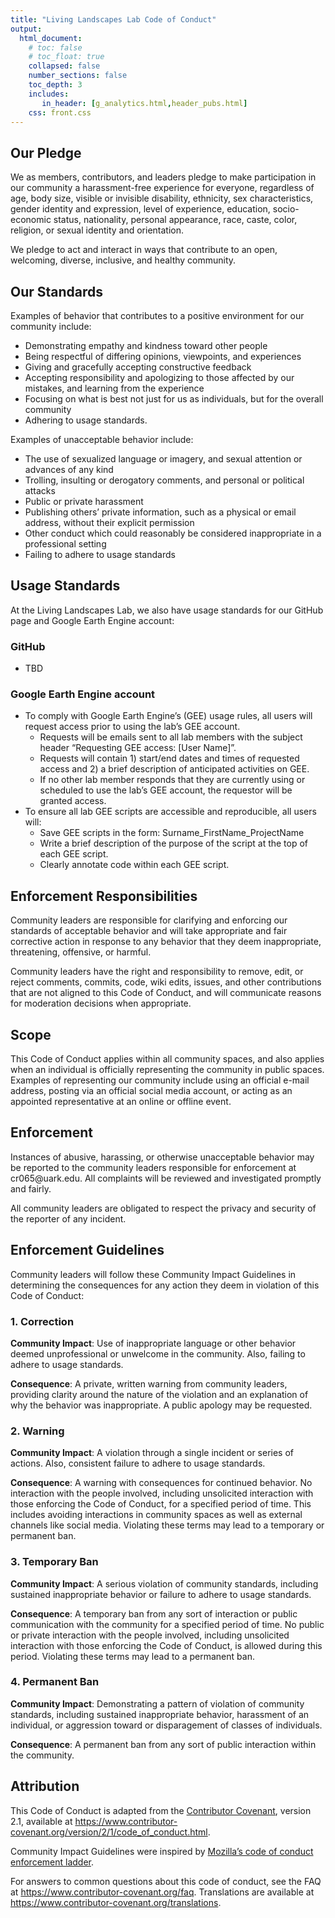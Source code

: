 ```yaml
---
title: "Living Landscapes Lab Code of Conduct"
output:
  html_document:
    # toc: false
    # toc_float: true
    collapsed: false
    number_sections: false
    toc_depth: 3
    includes:
       in_header: [g_analytics.html,header_pubs.html]
    css: front.css
---
```


## Our Pledge

We as members, contributors, and leaders pledge to make participation in our
community a harassment-free experience for everyone, regardless of age, body
size, visible or invisible disability, ethnicity, sex characteristics, gender
identity and expression, level of experience, education, socio-economic status,
nationality, personal appearance, race, caste, color, religion, or sexual
identity and orientation.

We pledge to act and interact in ways that contribute to an open, welcoming,
diverse, inclusive, and healthy community.

## Our Standards

Examples of behavior that contributes to a positive environment for our
community include:

* Demonstrating empathy and kindness toward other people
* Being respectful of differing opinions, viewpoints, and experiences
* Giving and gracefully accepting constructive feedback
* Accepting responsibility and apologizing to those affected by our mistakes,
  and learning from the experience
* Focusing on what is best not just for us as individuals, but for the overall
  community
* Adhering to usage standards.

Examples of unacceptable behavior include:

* The use of sexualized language or imagery, and sexual attention or advances of
  any kind
* Trolling, insulting or derogatory comments, and personal or political attacks
* Public or private harassment
* Publishing others' private information, such as a physical or email address,
  without their explicit permission
* Other conduct which could reasonably be considered inappropriate in a
  professional setting
* Failing to adhere to usage standards

## Usage Standards

At the Living Landscapes Lab, we also have usage standards for our GitHub page and Google Earth Engine account:

### GitHub

* TBD

### Google Earth Engine account

* To comply with Google Earth Engine's (GEE) usage rules, all users will request access prior to using the lab's GEE account. 
    * Requests will be emails sent to all lab members with the subject header "Requesting GEE access: [User Name]".
    * Requests will contain 1) start/end dates and times of requested access and 2) a brief description of anticipated activities on GEE. 
    * If no other lab member responds that they are currently using or scheduled to use the lab's GEE account, the requestor will be granted access.
* To ensure all lab GEE scripts are accessible and reproducible, all users will: 
    * Save GEE scripts in the form: Surname_FirstName_ProjectName
    * Write a brief description of the purpose of the script at the top of each GEE script.
    * Clearly annotate code within each GEE script.

## Enforcement Responsibilities

Community leaders are responsible for clarifying and enforcing our standards of
acceptable behavior and will take appropriate and fair corrective action in
response to any behavior that they deem inappropriate, threatening, offensive,
or harmful.

Community leaders have the right and responsibility to remove, edit, or reject
comments, commits, code, wiki edits, issues, and other contributions that are
not aligned to this Code of Conduct, and will communicate reasons for moderation
decisions when appropriate.

## Scope

This Code of Conduct applies within all community spaces, and also applies when
an individual is officially representing the community in public spaces.
Examples of representing our community include using an official e-mail address,
posting via an official social media account, or acting as an appointed
representative at an online or offline event.

## Enforcement

Instances of abusive, harassing, or otherwise unacceptable behavior may be
reported to the community leaders responsible for enforcement at
cr065@uark.edu.
All complaints will be reviewed and investigated promptly and fairly.

All community leaders are obligated to respect the privacy and security of the
reporter of any incident.

## Enforcement Guidelines

Community leaders will follow these Community Impact Guidelines in determining
the consequences for any action they deem in violation of this Code of Conduct:

### 1. Correction

**Community Impact**: Use of inappropriate language or other behavior deemed
unprofessional or unwelcome in the community. Also, failing to adhere to usage standards.

**Consequence**: A private, written warning from community leaders, providing
clarity around the nature of the violation and an explanation of why the
behavior was inappropriate. A public apology may be requested.

### 2. Warning

**Community Impact**: A violation through a single incident or series of
actions. Also, consistent failure to adhere to usage standards.

**Consequence**: A warning with consequences for continued behavior. No
interaction with the people involved, including unsolicited interaction with
those enforcing the Code of Conduct, for a specified period of time. This
includes avoiding interactions in community spaces as well as external channels
like social media. Violating these terms may lead to a temporary or permanent
ban.

### 3. Temporary Ban

**Community Impact**: A serious violation of community standards, including
sustained inappropriate behavior or failure to adhere to usage standards.

**Consequence**: A temporary ban from any sort of interaction or public
communication with the community for a specified period of time. No public or
private interaction with the people involved, including unsolicited interaction
with those enforcing the Code of Conduct, is allowed during this period.
Violating these terms may lead to a permanent ban.

### 4. Permanent Ban

**Community Impact**: Demonstrating a pattern of violation of community
standards, including sustained inappropriate behavior, harassment of an
individual, or aggression toward or disparagement of classes of individuals.

**Consequence**: A permanent ban from any sort of public interaction within the
community.

## Attribution

This Code of Conduct is adapted from the [Contributor Covenant][homepage],
version 2.1, available at
[https://www.contributor-covenant.org/version/2/1/code_of_conduct.html][v2.1].

Community Impact Guidelines were inspired by
[Mozilla's code of conduct enforcement ladder][Mozilla CoC].

For answers to common questions about this code of conduct, see the FAQ at
[https://www.contributor-covenant.org/faq][FAQ]. Translations are available at
[https://www.contributor-covenant.org/translations][translations].

[homepage]: https://www.contributor-covenant.org
[v2.1]: https://www.contributor-covenant.org/version/2/1/code_of_conduct.html
[Mozilla CoC]: https://github.com/mozilla/diversity
[FAQ]: https://www.contributor-covenant.org/faq
[translations]: https://www.contributor-covenant.org/translations

